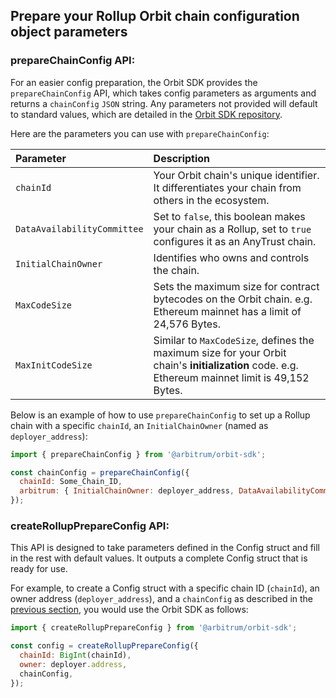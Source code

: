 ## Prepare your Rollup Orbit chain configuration object parameters

### prepareChainConfig API:

For an easier config preparation, the Orbit SDK provides the `prepareChainConfig` API, which takes config parameters as arguments and returns a `chainConfig` `JSON` string. Any parameters not provided will default to standard values, which are detailed in the [Orbit SDK repository](https://github.com/OffchainLabs/arbitrum-orbit-sdk/blob/1f251f76a55bc1081f50938b0aa9f7965660ebf7/src/prepareChainConfig.ts#L3-L31).

Here are the parameters you can use with `prepareChainConfig`:

| Parameter                   | Description                                                                                                                                     |
| :-------------------------- | :---------------------------------------------------------------------------------------------------------------------------------------------- |
| `chainId`                   | Your Orbit chain's unique identifier. It differentiates your chain from others in the ecosystem.                                                |
| `DataAvailabilityCommittee` | Set to `false`, this boolean makes your chain as a Rollup, set to `true` configures it as an AnyTrust chain.                                    |
| `InitialChainOwner`         | Identifies who owns and controls the chain.                                                                                                     |
| `MaxCodeSize  `             | Sets the maximum size for contract bytecodes on the Orbit chain. e.g. Ethereum mainnet has a limit of 24,576 Bytes.                             |
| `MaxInitCodeSize`           | Similar to `MaxCodeSize`, defines the maximum size for your Orbit chain's **initialization** code. e.g. Ethereum mainnet limit is 49,152 Bytes. |

Below is an example of how to use `prepareChainConfig` to set up a Rollup chain with a specific `chainId`, an `InitialChainOwner` (named as `deployer_address`):

```js
import { prepareChainConfig } from '@arbitrum/orbit-sdk';

const chainConfig = prepareChainConfig({
  chainId: Some_Chain_ID,
  arbitrum: { InitialChainOwner: deployer_address, DataAvailabilityCommittee: false },
});
```

### createRollupPrepareConfig API:

This API is designed to take parameters defined in the Config struct and fill in the rest with default values. It outputs a complete Config struct that is ready for use.

For example, to create a Config struct with a specific chain ID (`chainId`), an owner address (`deployer_address`), and a `chainConfig` as described in the [previous section](#chain-config-parameter), you would use the Orbit SDK as follows:

```js
import { createRollupPrepareConfig } from '@arbitrum/orbit-sdk';

const config = createRollupPrepareConfig({
  chainId: BigInt(chainId),
  owner: deployer.address,
  chainConfig,
});
```
